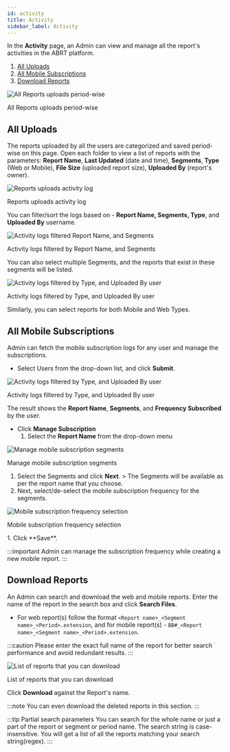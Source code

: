 ```yaml
---
id: activity
title: Activity
sidebar_label: Activity
---
```



In the **Activity** page, an Admin can view and manage all the report's activities in the ABRT platform.

1. [All Uploads](#all-uploads)
1. [All Mobile Subscriptions](#all-mobile-subscriptions)
1. [Download Reports](#download-reports)

<div class="center">
  <Zoom>
    <img
      alt="All Reports uploads period-wise"
      src={useBaseUrl("admin/activity.png")}
    />
  </Zoom>
  <p>All Reports uploads period-wise</p>
</div>

## All Uploads

The reports uploaded by all the users are categorized and saved period-wise on this page.
Open each folder to view a list of reports with the parameters: **Report Name**, **Last Updated** (date and time), **Segments**, **Type** (Web or Mobile), **File Size** (uploaded report size), **Uploaded By** (report's owner).

<div class="center">
  <Zoom>
    <img
      alt="Reports uploads activity log"
      src={useBaseUrl("admin/activity-mar21.png")}
    />
  </Zoom>
  <p>Reports uploads activity log</p>
</div>

You can filter/sort the logs based on - **Report Name, Segments, Type**, and **Uploaded By** username.

<div class="center">
  <Zoom>
    <img
      alt="Activity logs filtered Report Name, and Segments"
      zoom = "200%"
      src={useBaseUrl("admin/filter-activity-1.jpg")}
    />
  </Zoom>
  <p>Activity logs filtered by Report Name, and Segments</p>
</div>

You can also select multiple Segments, and the reports that exist in these segments will be listed.

<div class="center">
  <Zoom>
    <img
      alt="Activity logs filtered by Type, and Uploaded By user"
      zoom = "200%"
      src={useBaseUrl("admin/filter-activity-2.jpg")}
    />
  </Zoom>
  <p>Activity logs filtered by Type, and Uploaded By user</p>
</div>

Similarly, you can select reports for both Mobile and Web Types.

## All Mobile Subscriptions

Admin can fetch the mobile subscription logs for any user and manage the subscriptions.

* Select Users from the drop-down list, and click **Submit**.

 <div class="center">
  <Zoom>
    <img
      alt="Activity logs filtered by Type, and Uploaded By user"
      zoom = "200%"
      src={useBaseUrl("admin/mobile-subs.png")}
    />
  </Zoom>
  <p>Activity logs filtered by Type, and Uploaded By user</p>
 </div>

 The result shows the **Report Name**, **Segments**, and **Frequency Subscribed** by the user.
* Click **Manage Subscription**
  1. Select the **Report Name** from the drop-down menu
 <div class="center">
  <Zoom>
    <img
      alt="Manage mobile subscription segments"
      zoom = "200%"
      src={useBaseUrl("admin/manage-subs.png")}
    />
  </Zoom>
  <p>Manage mobile subscription segments</p>
 </div>

  1. Select the Segments and click **Next**.
    > The Segments will be available as per the report name that you choose.
  1. Next, select/de-select the mobile subscription frequency for the segments.
 <div class="center">
  <Zoom>
    <img
      alt="Mobile subscription frequency selection"
      zoom = "200%"
      src={useBaseUrl("admin/select-freq.png")}
    />
  </Zoom>
  <p>Mobile subscription frequency selection</p>
 </div>
  1. Click **Save**.

:::important
Admin can manage the subscription frequency while creating a new mobile report.
:::

## Download Reports

An Admin can search and download the web and mobile reports. Enter the name of the report in the search box and click **Search Files**.

* For web report(s) follow the format `<Report name>_<Segment name>_<Period>.extension`, and for mobile report(s) - `BB#_<Report name>_<Segment name>_<Period>.extension`.

:::caution
Please enter the exact full name of the report for better search performance and avoid redundant results.
:::

 <div class="center">
  <Zoom>
    <img
      alt="List of reports that you can download"
      zoom = "200%"
      src={useBaseUrl("admin/search-download.png")}
    />
  </Zoom>
  <p>List of reports that you can download</p>
 </div>

Click **Download** against the Report's name.

:::note
You can even download the deleted reports in this section.
:::

:::tip Partial search parameters
You can search for the whole name or just a part of the report or segment or period name. The search string is case-insensitive.
You will get a list of all the reports matching your search string(regex).
:::
